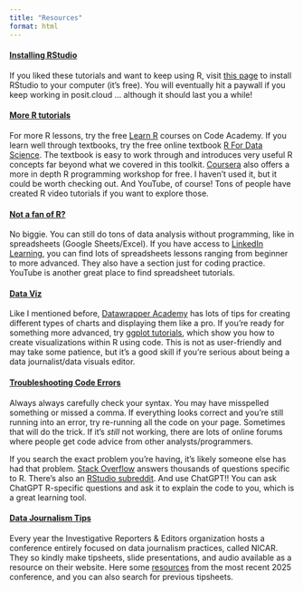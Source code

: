 ```yaml
---
title: "Resources"
format: html
---
```


#### [Installing RStudio]{.underline}

If you liked these tutorials and want to keep using R, visit [this page](https://posit.co/downloads/) to install RStudio to your computer (it's free). You will eventually hit a paywall if you keep working in posit.cloud ... although it should last you a while!

#### [More R tutorials]{.underline}

For more R lessons, try the free [Learn R](https://www.codecademy.com/learn/learn-r) courses on Code Academy. If you learn well through textbooks, try the free online textbook [R For Data Science](https://r4ds.had.co.nz/index.html). The textbook is easy to work through and introduces very useful R concepts far beyond what we covered in this toolkit. [Coursera](https://www.coursera.org/learn/r-programming) also offers a more in depth R programming workshop for free. I haven't used it, but it could be worth checking out. And YouTube, of course! Tons of people have created R video tutorials if you want to explore those.

#### [Not a fan of R?]{.underline}

No biggie. You can still do tons of data analysis without programming, like in spreadsheets (Google Sheets/Excel). If you have access to [LinkedIn Learning](https://www.linkedin.com/learning/?u=36306084), you can find lots of spreadsheets lessons ranging from beginner to more advanced. They also have a section just for coding practice. YouTube is another great place to find spreadsheet tutorials.

#### [Data Viz]{.underline}

Like I mentioned before, [Datawrapper Academy](https://academy.datawrapper.de/) has lots of tips for creating different types of charts and displaying them like a pro. If you're ready for something more advanced, try [ggplot tutorials](https://r-statistics.co/Complete-Ggplot2-Tutorial-Part1-With-R-Code.html), which show you how to create visualizations within R using code. This is not as user-friendly and may take some patience, but it's a good skill if you're serious about being a data journalist/data visuals editor.

#### [Troubleshooting Code Errors]{.underline}

Always always carefully check your syntax. You may have misspelled something or missed a comma. If everything looks correct and you're still running into an error, try re-running all the code on your page. Sometimes that will do the trick. If it's *still* not working, there are lots of online forums where people get code advice from other analysts/programmers.

If you search the exact problem you're having, it's likely someone else has had that problem. [Stack Overflow](https://stackoverflow.com/questions/tagged/r) answers thousands of questions specific to R. There's also an [RStudio subreddit](https://www.reddit.com/r/RStudio/). And use ChatGPT!! You can ask ChatGPT R-specific questions and ask it to explain the code to you, which is a great learning tool.

#### [Data Journalism Tips]{.underline}

Every year the Investigative Reporters & Editors organization hosts a conference entirely focused on data journalism practices, called NICAR. They so kindly make tipsheets, slide presentations, and audio available as a resource on their website. Here some [resources](https://www.ire.org/training/conferences/nicar-2025/nicar-2025-tipsheets-and-audio/) from the most recent 2025 conference, and you can also search for previous tipsheets.
